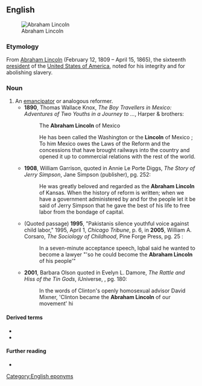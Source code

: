 ==English==
[[File:Abraham Lincoln head on shoulders photo portrait.jpg|thumb|right|Abraham Lincoln]]

===Etymology===
From [[w:Abraham Lincoln|Abraham Lincoln]] (February 12, 1809 – April 15, 1865), the sixteenth [[president]] of the [[w:United States of America|United States of America]], noted for his integrity and for abolishing slavery.

===Noun===
{{en-noun}}

# An [[emancipator]] or analogous reformer.
#* '''1890''', Thomas Wallace Knox, ''The Boy Travellers in Mexico: Adventures of Two Youths in a Journey to ...'', Harper & brothers:
#*: {{qualifier|Table of contents, pg. viii}} The '''Abraham Lincoln''' of Mexico
#*: {{qualifier|pg. 124-5}} He has been called the Washington or the '''Lincoln''' of Mexico ; To him Mexico owes the Laws of the Reform and the concessions that have brought railways into the country and opened it up to commercial relations with the rest of the world.
#* '''1908''', William Garrison, quoted in Annie Le Porte Diggs, ''The Story of Jerry Simpson'', Jane Simpson (publisher), pg. 252:
#*: He was greatly beloved and regarded as the '''Abraham Lincoln''' of Kansas. When the history of reform is written; when we have a government administered by and for the people let it be said of Jerry Simpson that he gave the best of his life to free labor from the bondage of capital.
#* (Quoted passage) '''1995''', "Pakistanis silence youthful voice against child labor," 1995, April 1, ''Chicago Tribune'', p. 6, in '''2005''', William A. Corsaro, ''The Sociology of Childhood'', Pine Forge Press, pg. 25 {{ISBN|0761987517}}:
#*: In a seven-minute acceptance speech, Iqbal said he wanted to become a lawyer "'so he could become the '''Abraham Lincoln''' of his people'"
#* '''2001''', Barbara Olson quoted in Evelyn L. Damore, ''The Rattle and Hiss of the Tin Gods'', iUniverse, {{ISBN|0595228445}}, pg. 180:
#*: In the words of Clinton's openly homosexual advisor David Mixner, 'Clinton became the '''Abraham Lincoln''' of our movement' hi
====Derived terms====
* {{l|en|Abraham Lincoln hat}}
* {{l|en|Lincoln rocker}}

====Further reading====
* {{pedia}}

[[Category:English eponyms]]